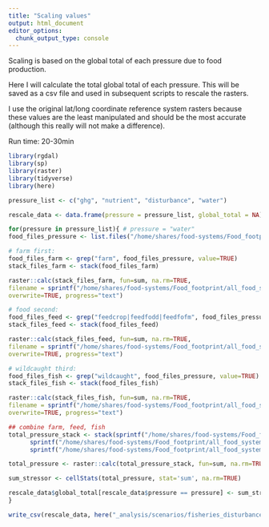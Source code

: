 ```yaml
---
title: "Scaling values"
output: html_document
editor_options: 
  chunk_output_type: console
---
```


Scaling is based on the global total of each pressure due to food production.

Here I will calculate the total global total of each pressure.  This will be saved as a csv file and used in subsequent scripts to rescale the rasters.

I use the original lat/long coordinate reference system rasters because these values are the least manipulated and should be the most accurate (although this really will not make a difference).

Run time: 20-30min


```r

library(rgdal)
library(sp)
library(raster)
library(tidyverse)
library(here)
```

```r

pressure_list <- c("ghg", "nutrient", "disturbance", "water")

rescale_data <- data.frame(pressure = pressure_list, global_total = NA)

for(pressure in pressure_list){ # pressure = "water"
food_files_pressure <- list.files("/home/shares/food-systems/Food_footprint/all_food_systems/scenarios/scenarios_analysis/scenarios_raw", full=TRUE, pattern = pressure)

# farm first:
food_files_farm <- grep("farm", food_files_pressure, value=TRUE)
stack_files_farm <- stack(food_files_farm)

raster::calc(stack_files_farm, fun=sum, na.rm=TRUE, 
filename = sprintf("/home/shares/food-systems/Food_footprint/all_food_systems/scenarios/scenarios_analysis/scenarios_tmp/farm_pressure_%s.tif", pressure),
overwrite=TRUE, progress="text")

# food second:
food_files_feed <- grep("feedcrop|feedfodd|feedfofm", food_files_pressure, value=TRUE)
stack_files_feed <- stack(food_files_feed)

raster::calc(stack_files_feed, fun=sum, na.rm=TRUE, 
filename = sprintf("/home/shares/food-systems/Food_footprint/all_food_systems/scenarios/scenarios_analysis/scenarios_tmp/feed_pressure_%s.tif", pressure),
overwrite=TRUE, progress="text")

# wildcaught third:
food_files_fish <- grep("wildcaught", food_files_pressure, value=TRUE)
stack_files_fish <- stack(food_files_fish)

raster::calc(stack_files_fish, fun=sum, na.rm=TRUE, 
filename = sprintf("/home/shares/food-systems/Food_footprint/all_food_systems/scenarios/scenarios_analysis/scenarios_tmp/fish_pressure_%s.tif", pressure),
overwrite=TRUE, progress="text")

## combine farm, feed, fish
total_pressure_stack <- stack(sprintf("/home/shares/food-systems/Food_footprint/all_food_systems/scenarios/scenarios_analysis/scenarios_tmp/fish_pressure_%s.tif", pressure),
      sprintf("/home/shares/food-systems/Food_footprint/all_food_systems/scenarios/scenarios_analysis/scenarios_tmp/feed_pressure_%s.tif", pressure),
      sprintf("/home/shares/food-systems/Food_footprint/all_food_systems/scenarios/scenarios_analysis/scenarios_tmp/farm_pressure_%s.tif", pressure))

total_pressure <- raster::calc(total_pressure_stack, fun=sum, na.rm=TRUE, progress="text")

sum_stressor <- cellStats(total_pressure, stat='sum', na.rm=TRUE)

rescale_data$global_total[rescale_data$pressure == pressure] <- sum_stressor
}

write_csv(rescale_data, here("_analysis/scenarios/fisheries_disturbance_rescale_values.csv"))
```

